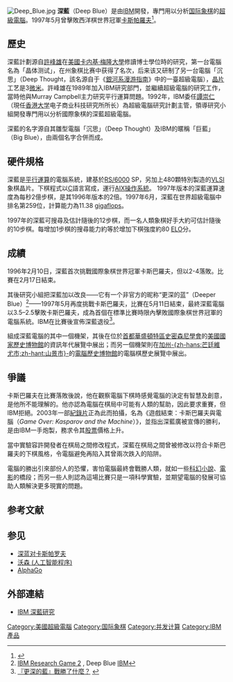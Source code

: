 {{noteTA
|G1=IT
}}
[[File:Deep_Blue.jpg|thumb]]
'''深藍'''（Deep Blue）是由[[IBM|IBM]]開發，專門用以分析[[國際象棋|国际象棋]]的[[超級電腦|超級電腦]]。1997年5月曾擊敗西洋棋世界冠軍[[卡斯帕羅夫|卡斯帕羅夫]]<ref>{{Cite web |url=http://www.people.com.cn/GB/historic/0923/4817.html |title=“人機大戰”中戰勝國際象棋世界冠軍卡斯帕羅夫的超級并行計算機“深藍”告别棋壇 |access-date=2006-09-22 |archive-date=2018-04-01 |archive-url=https://web.archive.org/web/20180401012708/http://www.people.com.cn/GB/historic/0923/4817.html |dead-url=no }}</ref>。

== 歷史 ==
深藍計劃源自[[許峰雄|許峰雄]]在[[美國|美國]][[卡内基·梅隆大學|卡内基·梅隆大學]]修讀博士學位時的研究，第一台電腦名為「晶体测试」，在州象棋比赛中获得了名次，后来该又研制了另一台電腦「沉思」（Deep Thought，該名源自于《[[银河系漫游指南_(小说)|銀河系漫游指南]]》中的一臺超級電腦），[[晶片|晶片]]工艺是3[[微米|微米]]。許峰雄在1989年加入IBM研究部門，並繼續超級電腦的研究工作，當時他與Murray Campbell主力研究平行運算問題。1992年，IBM委任[[譚崇仁|譚崇仁]]（現任[[香港大学|香港大学]]电子商业科技研究所所长）為超級電腦研究計劃主管，領導研究小組開發專門用以分析國際象棋的深藍超級電腦。

深藍的名字源自其雛型電腦「沉思」（Deep Thought）及IBM的暱稱「巨藍」（Big Blue），由兩個名字合併而成。

== 硬件規格 ==
深藍是[[平行運算|平行運算]]的電腦系統，建基於[[RS/6000|RS/6000]] SP，另加上480顆特別製造的[[VLSI|VLSI]]象棋晶片。下棋程式以[[C|C]]語言寫成，運行[[AIX|AIX]][[操作系統|操作系統]]。
1997年版本的深藍運算速度為每秒2億步棋，是其1996年版本的2倍。1997年6月，深藍在世界超級電腦中排名第259位，計算能力為11.38 [[gigaflops|gigaflops]]。

1997年的深藍可搜尋及估計隨後的12步棋，而一名人類象棋好手大約可估計隨後的10步棋。每增加1步棋的搜尋能力約等於增加下棋強度約80 [[Elo等級分制度|ELO]]分。

== 成績 ==
{{main|深蓝对卡斯帕罗夫}}
1996年2月10日，深藍首次挑戰國際象棋世界冠軍卡斯巴羅夫，但以2-4落敗。比賽在2月17日結束。

其後研究小組把深藍加以改良——它有一个非官方的昵称“更深的蓝”（Deeper Blue）<ref>[http://www.research.ibm.com/deepblue/games/game2/html/c.2.shtml IBM Research Game 2] {{Wayback|url=http://www.research.ibm.com/deepblue/games/game2/html/c.2.shtml |date=20071019031508 }}, Deep Blue [[IBM|IBM]]</ref>——1997年5月再度挑戰卡斯巴羅夫，比賽在5月11日結束，最終深藍電腦以3.5–2.5擊敗卡斯巴羅夫，成為首個在標準比賽時限內擊敗國際象棋世界冠軍的電腦系統。IBM在比賽後宣佈深藍退役<ref>[http://tech.big5.enorth.com.cn/system/2005/11/24/001172174.shtml 『更深的藍』戰勝了什麼？] {{webarchive|url=https://web.archive.org/web/20081009042258/http://tech.big5.enorth.com.cn/system/2005/11/24/001172174.shtml |date=2008-10-09 }}</ref>。

組成深藍電腦的其中一個機架，其後在位於[[首都|首都]][[華盛頓特區|華盛頓特區]][[史密森尼學會|史密森尼學會]]的[[美國國家歷史博物館|美國國家歷史博物館]]的資訊年代展覽中展出；而另一個機架則在[[加州|加州]][[山景城_(加利福尼亞州)|-{zh-hans:芒廷維尤市;zh-hant:山景市}-]]的[[電腦歷史博物館|電腦歷史博物館]]的電腦棋歷史展覽中展出。

== 爭議 ==
卡斯巴羅夫在比賽落敗後說，他在觀察電腦下棋時感覺電腦的決定有智慧及創意，是他所不能理解的。他亦認為電腦在棋局中可能有人類的幫助，因此要求重賽，但IBM拒絕。2003年一部[[紀錄片|紀錄片]]正為此而拍攝，名為《遊戲結束：卡斯巴羅夫與電腦（''Game Over: Kasparov and the Machine''）》，並指出深藍廣被宣傳的勝利，是由IBM一手炮製，務求令其[[股票|股票]]價格上升。

當中實驗容許開發者在棋局之間修改程式，深藍在棋局之間曾被修改以符合卡斯巴羅夫的下棋風格，令電腦避免再陷入其曾兩次跌入的陷阱。

電腦的勝出引來部份人的恐懼，害怕電腦最終會戰勝人類，就如一些[[科幻小說|科幻小說]]、[[電影|電影]]的橋段；而另一些人則認為這場比賽只是一項科學實驗，並期望電腦的發展可協助人類解決更多現實的問題。

==参考文献==
{{reflist}}

== 参见 ==
* [[深蓝对卡斯帕罗夫|深蓝对卡斯帕罗夫]]
* [[沃森_(人工智能程序)|沃森 (人工智能程序)]]
* [[AlphaGo|AlphaGo]]

== 外部連結 ==
* [http://www.research.ibm.com/deepblue/ IBM 深藍研究] {{Wayback|url=http://www.research.ibm.com/deepblue/ |date=20070407074301 }}

[[Category:美國超級電腦|Category:美國超級電腦]]
[[Category:国际象棋|Category:国际象棋]]
[[Category:并发计算|Category:并发计算]]
[[Category:IBM產品|Category:IBM產品]]
